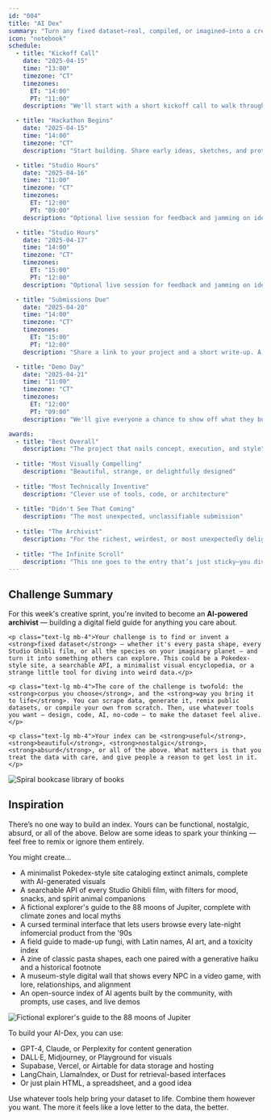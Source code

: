 ```yaml
---
id: "004"
title: "AI Dex"
summary: "Turn any fixed dataset—real, compiled, or imagined—into a creative, index-style experience like a Pokedex for something you care about."
icon: "notebook"
schedule:
  - title: "Kickoff Call"
    date: "2025-04-15"
    time: "13:00"
    timezone: "CT"
    timezones:
      ET: "14:00"
      PT: "11:00"
    description: "We'll start with a short kickoff call to walk through the challenge, share ideas, and get inspired."

  - title: "Hackathon Begins"
    date: "2025-04-15"
    time: "14:00"
    timezone: "CT"
    description: "Start building. Share early ideas, sketches, and prototypes in Discord."

  - title: "Studio Hours"
    date: "2025-04-16"
    time: "11:00"
    timezone: "CT"
    timezones:
      ET: "12:00"
      PT: "09:00"
    description: "Optional live session for feedback and jamming on ideas."

  - title: "Studio Hours"
    date: "2025-04-17"
    time: "14:00"
    timezone: "CT"
    timezones:
      ET: "15:00"
      PT: "12:00"
    description: "Optional live session for feedback and jamming on ideas."

  - title: "Submissions Due"
    date: "2025-04-20"
    time: "14:00"
    timezone: "CT"
    timezones:
      ET: "15:00"
      PT: "12:00"
    description: "Share a link to your project and a short write-up. A submission form will be shared near the end of the hackathon."

  - title: "Demo Day"
    date: "2025-04-21"
    time: "11:00"
    timezone: "CT"
    timezones:
      ET: "12:00"
      PT: "09:00"
    description: "We'll give everyone a chance to show off what they built and announce the final awards."

awards:
  - title: "Best Overall"
    description: "The project that nails concept, execution, and style"
  
  - title: "Most Visually Compelling"
    description: "Beautiful, strange, or delightfully designed"
  
  - title: "Most Technically Inventive"
    description: "Clever use of tools, code, or architecture"
  
  - title: "Didn't See That Coming"
    description: "The most unexpected, unclassifiable submission"
  
  - title: "The Archivist"
    description: "For the richest, weirdest, or most unexpectedly delightful dataset."
  
  - title: "The Infinite Scroll"
    description: "This one goes to the entry that’s just sticky—you dive in and somehow 15 minutes go by."
---
```



## Challenge Summary

<div class="flex flex-col md:flex-row md:items-start md:gap-8 mb-12">
  <div class="w-full md:w-[65%] mb-6 md:mb-0">
    <p class="text-lg mb-4">For this week's creative sprint, you're invited to become an <strong>AI-powered archivist</strong> — building a digital field guide for anything you care about.</p>

    <p class="text-lg mb-4">Your challenge is to find or invent a <strong>fixed dataset</strong> — whether it's every pasta shape, every Studio Ghibli film, or all the species on your imaginary planet — and turn it into something others can explore. This could be a Pokedex-style site, a searchable API, a minimalist visual encyclopedia, or a strange little tool for diving into weird data.</p>

    <p class="text-lg mb-4">The core of the challenge is twofold: the <strong>corpus you choose</strong>, and the <strong>way you bring it to life</strong>. You can scrape data, generate it, remix public datasets, or compile your own from scratch. Then, use whatever tools you want — design, code, AI, no-code — to make the dataset feel alive.</p>

    <p class="text-lg mb-4">Your index can be <strong>useful</strong>, <strong>beautiful</strong>, <strong>nostalgic</strong>, <strong>absurd</strong>, or all of the above. What matters is that you treat the data with care, and give people a reason to get lost in it.</p>
  </div>
  <div class="w-full md:w-[35%]">
    <Image
      src={books}
      alt="Spiral bookcase library of books"
      class="w-full h-auto max-h-[650px] object-contain"
    />
  </div>
</div>

## Inspiration

There’s no one way to build an index. Yours can be functional, nostalgic, absurd, or all of the above. Below are some ideas to spark your thinking — feel free to remix or ignore them entirely.

<div class="flex flex-col md:flex-row md:items-start md:gap-8 mb-12">
  <div class="w-full md:w-[65%] mb-6 md:mb-0">
    <p class="text-lg mb-4">You might create…</p>
    <ul class="list-disc list-inside space-y-2 mb-4">
      <li>A minimalist Pokedex-style site cataloging extinct animals, complete with AI-generated visuals</li>
      <li>A searchable API of every Studio Ghibli film, with filters for mood, snacks, and spirit animal companions</li>
      <li>A fictional explorer's guide to the 88 moons of Jupiter, complete with climate zones and local myths</li>
      <li>A cursed terminal interface that lets users browse every late-night infomercial product from the '90s</li>
      <li>A field guide to made-up fungi, with Latin names, AI art, and a toxicity index</li>
      <li>A zine of classic pasta shapes, each one paired with a generative haiku and a historical footnote</li>
      <li>A museum-style digital wall that shows every NPC in a video game, with lore, relationships, and alignment</li>
      <li>An open-source index of AI agents built by the community, with prompts, use cases, and live demos</li>
    </ul>
  </div>
  <div class="w-full md:w-[35%]">
    <Image
      src={moons}
      alt="Fictional explorer's guide to the 88 moons of Jupiter"
      class="w-full h-auto max-h-[650px] object-contain"
    />
  </div>
</div>

To build your AI-Dex, you can use:
- GPT-4, Claude, or Perplexity for content generation  
- DALL·E, Midjourney, or Playground for visuals  
- Supabase, Vercel, or Airtable for data storage and hosting  
- LangChain, LlamaIndex, or Dust for retrieval-based interfaces  
- Or just plain HTML, a spreadsheet, and a good idea  

Use whatever tools help bring your dataset to life. Combine them however you want. The more it feels like a love letter to the data, the better.